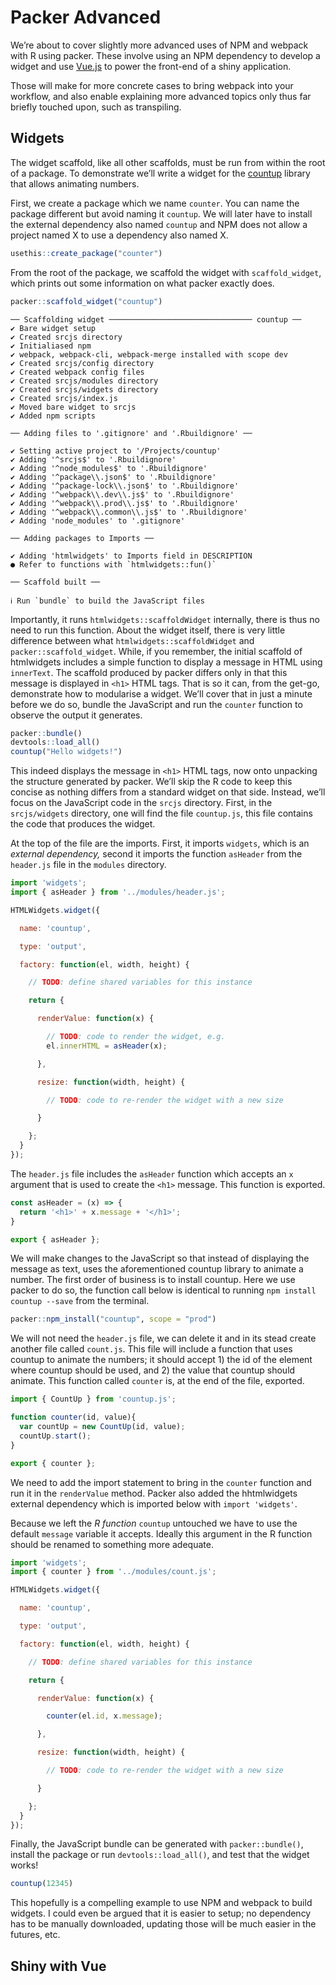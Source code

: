 # Packer Advanced {#packer-adv}

We're about to cover slightly more advanced uses of NPM and webpack with R using packer. These involve using an NPM dependency to develop a widget and use [Vue.js](https://vuejs.org/) to power the front-end of a shiny application.

Those will make for more concrete cases to bring webpack into your workflow, and also enable explaining more advanced topics only thus far briefly touched upon, such as transpiling.

## Widgets {#packer-adv-widgets}

The widget scaffold, like all other scaffolds, must be run from within the root of a package. To demonstrate we'll write a widget for the [countup](https://github.com/inorganik/countUp.js/) library that allows animating numbers.

First, we create a package which we name `counter`. You can name the package different but avoid naming it `countup`. We will later have to install the external dependency also named `countup` and NPM does not allow a project named X to use a dependency also named X.

```r
usethis::create_package("counter")
```

From the root of the package, we scaffold the widget with `scaffold_widget`, which prints out some information on what packer exactly does.

```r
packer::scaffold_widget("countup")
```

```
── Scaffolding widget ──────────────────────────────── countup ── 
✔ Bare widget setup
✔ Created srcjs directory
✔ Initialiased npm
✔ webpack, webpack-cli, webpack-merge installed with scope dev
✔ Created srcjs/config directory
✔ Created webpack config files
✔ Created srcjs/modules directory
✔ Created srcjs/widgets directory
✔ Created srcjs/index.js
✔ Moved bare widget to srcjs
✔ Added npm scripts

── Adding files to '.gitignore' and '.Rbuildignore' ──

✔ Setting active project to '/Projects/countup'
✔ Adding '^srcjs$' to '.Rbuildignore'
✔ Adding '^node_modules$' to '.Rbuildignore'
✔ Adding '^package\\.json$' to '.Rbuildignore'
✔ Adding '^package-lock\\.json$' to '.Rbuildignore'
✔ Adding '^webpack\\.dev\\.js$' to '.Rbuildignore'
✔ Adding '^webpack\\.prod\\.js$' to '.Rbuildignore'
✔ Adding '^webpack\\.common\\.js$' to '.Rbuildignore'
✔ Adding 'node_modules' to '.gitignore'

── Adding packages to Imports ──

✔ Adding 'htmlwidgets' to Imports field in DESCRIPTION
● Refer to functions with `htmlwidgets::fun()`

── Scaffold built ──

ℹ Run `bundle` to build the JavaScript files
```

Importantly, it runs `htmlwidgets::scaffoldWidget` internally, there is thus no need to run this function. About the widget itself, there is very little difference between what `htmlwidgets::scaffoldWidget` and `packer::scaffold_widget`. While, if you remember, the initial scaffold of htmlwidgets includes a simple function to display a message in HTML using `innerText`. The scaffold produced by packer differs only in that this message is displayed in `<h1>` HTML tags. That is so it can, from the get-go, demonstrate how to modularise a widget. We'll cover that in just a minute before we do so, bundle the JavaScript and run the `counter` function to observe the output it generates.

```r
packer::bundle()
devtools::load_all()
countup("Hello widgets!")
```

This indeed displays the message in `<h1>` HTML tags, now onto unpacking the structure generated by packer. We'll skip the R code to keep this concise as nothing differs from a standard widget on that side. Instead, we'll focus on the JavaScript code in the `srcjs` directory. First, in the `srcjs/widgets` directory, one will find the file `countup.js`, this file contains the code that produces the widget.

At the top of the file are the imports. First, it imports `widgets`, which is an _external dependency,_ second it imports the function `asHeader` from the `header.js` file in the `modules` directory.

```js
import 'widgets';
import { asHeader } from '../modules/header.js'; 

HTMLWidgets.widget({

  name: 'countup',

  type: 'output',

  factory: function(el, width, height) {

    // TODO: define shared variables for this instance

    return {

      renderValue: function(x) {

        // TODO: code to render the widget, e.g.
        el.innerHTML = asHeader(x);

      },

      resize: function(width, height) {

        // TODO: code to re-render the widget with a new size

      }

    };
  }
});
```

The `header.js` file includes the `asHeader` function which accepts an `x` argument that is used to create the `<h1>` message. This function is exported.

```js
const asHeader = (x) => {
  return '<h1>' + x.message + '</h1>';
}

export { asHeader };
```

We will make changes to the JavaScript so that instead of displaying the message as text, uses the aforementioned countup library to animate a number. The first order of business is to install countup. Here we use packer to do so, the function call below is identical to running `npm install countup --save` from the terminal.

```r
packer::npm_install("countup", scope = "prod") 
```

We will not need the `header.js` file, we can delete it and in its stead create another file called `count.js`. This file will include a function that uses countup to animate the numbers; it should accept 1) the id of the element where countup should be used, and 2) the value that countup should animate. This function called `counter` is, at the end of the file, exported.

```js
import { CountUp } from 'countup.js';

function counter(id, value){
  var countUp = new CountUp(id, value);
  countUp.start();
}

export { counter };
```

We need to add the import statement to bring in the `counter` function and run it in the `renderValue` method. Packer also added the hhtmlwidgets external dependency which is imported below with `import 'widgets'`.

Because we left the _R function_ `countup` untouched we have to use the default `message` variable it accepts. Ideally this argument in the R function should be renamed to something more adequate. 

```js
import 'widgets';
import { counter } from '../modules/count.js'; 

HTMLWidgets.widget({

  name: 'countup',

  type: 'output',

  factory: function(el, width, height) {

    // TODO: define shared variables for this instance

    return {

      renderValue: function(x) {

        counter(el.id, x.message);

      },

      resize: function(width, height) {

        // TODO: code to re-render the widget with a new size

      }

    };
  }
});
```

Finally, the JavaScript bundle can be generated with `packer::bundle()`, install the package or run `devtools::load_all()`, and test that the widget works!

```r
countup(12345)
```

This hopefully is a compelling example to use NPM and webpack to build widgets. I could even be argued that it is easier to setup; no dependency has to be manually downloaded, updating those will be much easier in the futures, etc.

## Shiny with Vue {#packer-adv-shiny-vue}
